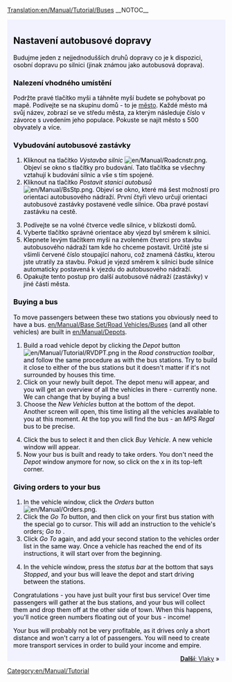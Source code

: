 [[Translation:en/Manual/Tutorial/Buses]]
{{cs/Překlad|origin= en/Manual/Tutorial/Buses
|from  = en
|to    = cs
|Percentage = 10
}}__NOTOC__
{{en/Tabs|5|2
|cs/Manual/Tutorial/Main Page|1. Začínáme<!--
-->|cs/Manual/Tutorial/Autobusy|2. Autobusy<!--
-->|cs/Manual/Tutorial/Vlaky|3. Vlaky<!--
-->|cs/Manual/Tutorial/Letadla|4. Letadla<!--
-->|cs/Manual/Tutorial/Závěr|5. Závěr}}
<div style="padding:.5em 1em 1em 1em; border-top:none; background-color:#f1f2fe; color:#000;">
{{cs/Manual/Tutorial/Cvičení}}
==Nastavení autobusové dopravy==
Budujme jeden z nejjednodušších druhů dopravy co je k dispozici, osobní dopravu po silnici (jinak známou jako autobusová doprava).

===Nalezení vhodného umístění===
Podržte pravé tlačítko myši a táhněte myší budete se pohybovat po mapě. Podívejte se na skupinu domů - to je [[en/Manual/Towns|město]]. Každé město má svůj název, zobrazí se ve středu města, za kterým následuje číslo v závorce s uvedením jeho populace. Pokuste se najít město s 500 obyvately a více.
{{en/Phototable|[[File:en/Manual/Tutorial bus 1.png|400px|A town]]|Město|none}}

===Vybudování autobusové zastávky===
#Kliknout na tlačítko ''Výstavba silnic'' [[File:en/Manual/Roadcnstr.png]]. Objeví se okno s tlačítky pro budování. Tato tlačítka se všechny vztahují k budování silnic a vše s tím spojené.
#Kliknout na tlačítko ''Postavit stanici autobusů'' [[File:en/Manual/BsStp.png]]. Objeví se okno, které má šest možností pro orientaci autobusového nádraží. První čtyři vlevo určují orientaci autobusové zastávky postavené vedle silnice. Oba pravé postaví zastávku na cestě.
{{en/Phototable|[[File:en/Manual/Tutorial bus 2.png]]|Výběr orientace a lokality.|none|6=:}}
<ol start="3">
<li>Podívejte se na volné čtverce vedle silnice, v blízkosti domů. 
<li>Vyberte tlačítko správné orientace aby vjezd byl směrem k silnici.
<li>Klepnete levým tlačítkem myši na zvoleném čtverci pro stavbu autobusového nádraží tam kde ho chceme postavit. Určitě jste si všimli červené číslo stoupající nahoru, což znamená částku, kterou jste utratily za stavbu. Pokud je vjezd směrem k silnici bude silnice automaticky postavená k vjezdu do autobusového nádraží.
<li>Opakujte tento postup pro další autobusové nádraží (zastávky) v jiné části města.
</ol>
{{en/Phototable|[[File:en/Manual/Tutorial bus 4.png|400px]]|Postavení autobusové stanice.|none|6=:}}

===Buying a bus===
To move passengers between these two stations you obviously need to have a bus. [[en/Manual/Base Set/Road Vehicles/Buses]] (and all other vehicles) are built in [[en/Manual/Depots]].
#Build a road vehicle depot by clicking the ''Depot'' button [[File:en/Manual/Tutorial/RVDPT.png]] in the ''Road construction toolbar'', and follow the same procedure as with the bus stations. Try to build it close to either of the bus stations but it doesn't matter if it's not surrounded by houses this time.
#Click on your newly built depot. The depot menu will appear, and you will get an overview of all the vehicles in there - currently none. We can change that by buying a bus!
#Choose the ''New Vehicles'' button at the bottom of the depot. Another screen will open, this time listing all the vehicles available to you at this moment. At the top you will find the bus - an ''MPS Regal'' bus to be precise.
{{en/Phototable|[[File:en/Manual/Tutorial bus 5.png]]|Inside the depot...|none|6=:}}
<ol start="4">
<li>Click the bus to select it and then click ''Buy Vehicle''. A new vehicle window will appear.
<li>Now your bus is built and ready to take orders. You don't need the ''Depot'' window anymore for now, so click on the x in its top-left corner.
</ol>

===Giving orders to your bus===
#In the vehicle window, click the ''Orders'' button [[File:en/Manual/Orders.png]]. 
#Click the ''Go To'' button, and then click on your first bus station with the special go to cursor. This will add an instruction to the vehicle's orders; ''Go to <station name>''. 
#Click ''Go To'' again, and add your second station to the vehicles order list in the same way. Once a vehicle has reached the end of its instructions, it will start over from the beginning.
{{en/Phototable|[[File:en/Manual/Tutorial bus 6.png]]|Giving orders.|none|6=:}}
<ol start="4">
<li>In the vehicle window, press the ''status bar'' at the bottom that says ''Stopped'', and your bus will leave the depot and start driving between the stations.
</ol>
{{en/Phototable|[[File:en/Manual/Tutorial bus 7.png]]|Your first bus is about to arrive at the bus station.|none|6=:}}
Congratulations - you have just built your first bus service! Over time passengers will gather at the bus stations, and your bus will collect them and drop them off at the other side of town. When this happens, you'll notice green numbers floating out of your bus - income!

Your bus will probably not be very profitable, as it drives only a short distance and won't carry a lot of passengers. You will need to create more transport services in order to build your income and empire.


<span style="float: right">[[cs/Manual/Tutorial/Vlaky|'''Další''': Vlaky]] &raquo;</span>
</div>
[[Category:en/Manual/Tutorial]]
